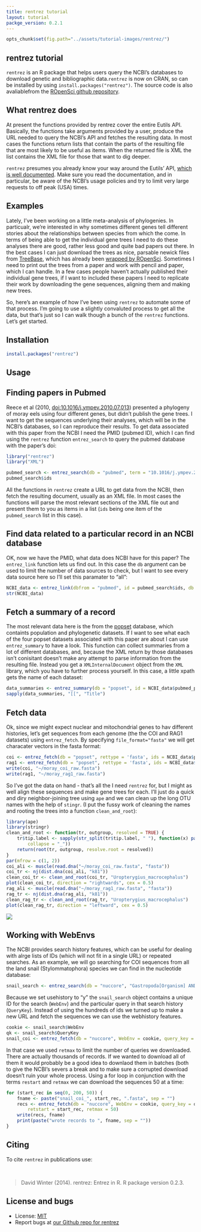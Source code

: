 ```yaml
---
title: rentrez tutorial
layout: tutorial
packge_version: 0.2.1
---
```


```r
opts_chunk$set(fig.path="../assets/tutorial-images/rentrez/")
```

rentrez tutorial
-------------

`rentrez` is an R package that helps users query the NCBI's databases to download genetic and bibliographic data.`rentrez` is now on CRAN, so can be installed by using `install.packages("rentrez")`. The source code is also avaliablefrom the [ROpenSci github repository](https://github.com/ropensci/rentez).


What rentrez does
-----------------

At present the functions provided by rentrez cover the entire Eutils API. Basically, the functions take arguments provided by a user, produce the URL needed to query the NCBI’s API and fetches the resulting data. In most cases the functions return lists that contain the parts of the resulting file that are most likely to be useful as items. When the returned file is XML the list contains the XML file for those that want to dig deeper.

`rentrez` presumes you already know your way around the Eutils' API, [which is well documented](http://www.ncbi.nlm.nih.gov/books/NBK25500/). Make sure you read the documentation, and in particular, be aware of the NCBI's usage policies and try to limit very large requests to off peak (USA) times.

Examples
--------

Lately, I've been working on a little meta-analysis of phylogenies. In particualr, we're interested in why sometimes different genes tell different stories about the relationships between species from which the come. In terms of being able to get the individual gene trees I need to do these analyses there are good, rather less good and quite bad papers out there. In the best cases I can just download the trees as nice, parsable newick files from [TreeBase](treebase.org), which has already been [wrapped by ROpenSci](http://github.com/ropensci/treebase). Sometimes I need to print out the trees from a paper and work with pencil and paper, which I can handle. In a few cases people haven't actually published their individual gene trees, if I want to included these papers I need to replicate their work by downloading the gene sequences, aligning them and making new trees.

So, here's an example of how I've been using `rentrez` to automate some of that process. I'm going to use a slightly convaluted process to get all the data, but that's just so I can walk though a bunch of the `rentrez` functions. Let's get started.

<section id="installation">

## Installation


```r
install.packages("rentrez")
```

<section id="usage">

## Usage


## Finding papers in Pubmed

Reece et al (2010, [doi:10.1016/j.ympev.2010.07.013](http://dx.doi.org/10.1016/j.ympev.2010.07.013)) presented a phylogeny of moray eels using four different genes, but didn't publish the gene trees. I want to get the sequences underlying their analyses, which will be in the NCBI's databases, so I can reproduce their results. To get data associated with this paper from the NCBI I need the PMID (pubmed ID), which I can find using the `rentrez` function `entrez_search` to query the pubmed database with the paper's doi:

```r
library("rentrez")
library("XML")
```

```r
pubmed_search <- entrez_search(db = "pubmed", term = "10.1016/j.ympev.2010.07.013[doi]")
pubmed_search$ids
```

All the functions in `rentrez` create a URL to get data from the NCBI, then fetch the resulting document, usually as an XML file. In most cases the functions will parse the most relevant sections of the XML file out and present them to you as items in a list (`ids` being one item of the `pubmed_search` list in this case).

## Find data related to a particular record in an NCBI database

OK, now we have the PMID, what data does NCBI have for this paper? The `entrez_link` function lets us find out. In this case the `db` argument can be used to limit the number of data sources to check, but I want to see every data source here so I'll set this paramater to “all”:

```r
NCBI_data <- entrez_link(dbfrom = "pubmed", id = pubmed_search$ids, db = "all")
str(NCBI_data)
```

## Fetch a summary of a record

The most relevant data here is the from the [popset](ncbi.nlm.nih.gov/popset) database, which containts population and phylogenetic datasets. If I want to see what each of the four popset datasets associated with this paper are about I can use `entrez_summary` to have a look. This function can collect summaries from a lot of different databases, and, because the XML return by those databases isn't conisitant doesn't make any attempt to parse information from the resulting file. Instead you get a `XMLInternalDocument` object from the `XML` library, which you have to further process yourself. In this case, a little xpath gets the name of each dataset:

```r
data_summaries <- entrez_summary(db = "popset", id = NCBI_data$pubmed_popset)
sapply(data_summaries, "[[", "Title")
```

## Fetch data
Ok, since we might expect nuclear and mitochondrial genes to hav different histories, let's get sequences from each genome (the the COI and RAG1 datasets) using `entrez_fetch`. By specifying `file_format="fasta"` we will get characater vectors in the fasta format:

```r
coi <- entrez_fetch(db = "popset", rettype = 'fasta', ids = NCBI_data$pubmed_popset[1], file_format = "fasta")
rag1 <- entrez_fetch(db = "popset", rettype = 'fasta', ids = NCBI_data$pubmed_popset[3], file_format = "fasta")
write(coi, "~/moray_coi_raw.fasta")
write(rag1, "~/moray_rag1_raw.fasta")
```

So I've got the data on hand - that's all the I need `rentrez` for, but I might as well align these sequences and make gene trees for each. I'll just do a quick and diry neighbor-joining tree using `ape` and we can clean up the long OTU names with the help of `stingr`. (I put the fussy work of cleaning the names and rooting the trees into a function `clean_and_root`):

```r
library(ape)
library(stringr)
clean_and_root <- function(tr, outgroup, resolved = TRUE) {
    tr$tip.label <- sapply(str_split(tr$tip.label, " "), function(x) paste(x[2:3],
        collapse = "_"))
    return(root(tr, outgroup, resolve.root = resolved))
}
par(mfrow = c(1, 2))
coi_ali <- muscle(read.dna("~/moray_coi_raw.fasta", "fasta"))
coi_tr <- nj(dist.dna(coi_ali, "k81"))
clean_coi_tr <- clean_and_root(coi_tr, "Uropterygius_macrocephalus")
plot(clean_coi_tr, direction = "rightwards", cex = 0.5)
rag_ali <- muscle(read.dna("~/moray_rag1_raw.fasta", "fasta"))
rag_tr <- nj(dist.dna(rag_ali, "k81"))
clean_rag_tr <- clean_and_root(rag_tr, "Uropterygius_macrocephalus")
plot(clean_rag_tr, direction = "leftward", cex = 0.5)
```

![](../assets/img/vignettes/rentrez/rentrez_tree.png)

Working with WebEnvs
--------------------

The NCBI provides search history features, which can be useful for dealing with alrge lists of IDs (which will not fit in a single URL) or repeated searches. As an example, we will go searching for COI sequences from all the land snail (Stylommatophora) species we can find in the nucleotide database:

```r
snail_search <- entrez_search(db = "nuccore", "Gastropoda[Organism] AND COI[Gene]", usehistory = "y")
```

Because we set usehistory to “y” the `snail_search` object contains a unique ID for the search (`WebEnv`) and the particular query in that search history (`QueryKey`). Instead of using the hundreds of ids we turned up to make a new URL and fetch the sequences we can use the webhistory features.

```r
cookie <- snail_search$WebEnv
qk <- snail_search$QueryKey
snail_coi <- entrez_fetch(db = "nuccore", WebEnv = cookie, query_key = qk, file_format = "fasta", retmax = 10)
```

In that case we used `retmax` to limit the number of queries we downloaded. There are actually thousands of records. If we wanted to download all of them it would probably be a good idea to downlaod them in batches (both to give the NCBI's severs a break and to make sure a corrupted download doesn't ruin your whole process. Using a for loop in conjunction with the terms `restart` and `retmax` we can download the sequences 50 at a time:

```r
for (start_rec in seq(0, 200, 50)) {
    fname <- paste("snail_coi_", start_rec, ".fasta", sep = "")
    recs <- entrez_fetch(db = "nuccore", WebEnv = cookie, query_key = qk, file_format = "fasta",
        retstart = start_rec, retmax = 50)
    write(recs, fname)
    print(paste("wrote records to ", fname, sep = ""))
}
```


<section id="citing">

## Citing

To cite `rentrez` in publications use:

<br>

> David Winter (2014). rentrez: Entrez in R. R package version 0.2.3.

<section id="license_bugs">

## License and bugs

* License: [MIT](http://opensource.org/licenses/MIT)
* Report bugs at [our Github repo for rentrez](https://github.com/ropensci/rentrez/issues?state=open)
